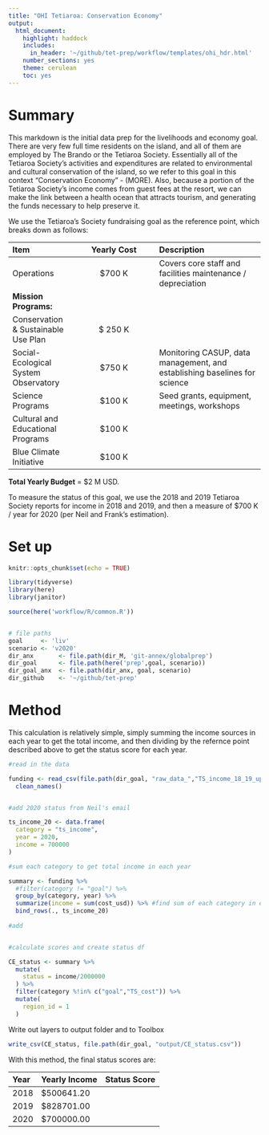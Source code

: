 ```yaml
---
title: "OHI Tetiaroa: Conservation Economy"
output:
  html_document:
    highlight: haddock
    includes:
      in_header: '~/github/tet-prep/workflow/templates/ohi_hdr.html' 
    number_sections: yes
    theme: cerulean
    toc: yes
---
```

# Summary 

This markdown is the initial data prep for the livelihoods and economy goal. There are very few full time residents on the island, and all of them are employed by The Brando or the Tetiaroa Society. Essentially all of the Tetiaroa Society's activities and expenditures are related to environmental and cultural conservation of the island, so we refer to this goal in this context "Conservation Economy" - (MORE). Also, because a portion of the Tetiaroa Society's income comes from guest fees at the resort, we can make the link between a health ocean that attracts tourism, and generating the funds necessary to help preserve it. 

We use the Tetiaroa's Society fundraising goal as the reference point, which breaks down as follows:

| Item | Yearly Cost | Description | 
| :------- | :--------: | :------------ |
| Operations | $700 K | Covers core staff and facilities maintenance / depreciation | 
| **Mission Programs:** |       |          |
| Conservation & Sustainable Use Plan | $ 250 K 
| Social-Ecological System Observatory | $750 K | Monitoring CASUP, data management, and establishing baselines for science |
| Science Programs | $100 K | Seed grants, equipment, meetings, workshops |
| Cultural and Educational Programs | $100 K |       |
| Blue Climate Initiative | $100 K |       |

**Total Yearly Budget** = $2 M USD. 


To measure the status of this goal, we use the 2018 and 2019 Tetiaroa Society reports for income in 2018 and 2019, and then a measure of $700 K / year for 2020 (per Neil and Frank's estimation). 

# Set up
```r
knitr::opts_chunk$set(echo = TRUE)

library(tidyverse)
library(here)
library(janitor)

source(here('workflow/R/common.R'))


# file paths 
goal     <- 'liv'
scenario <- 'v2020'
dir_anx       <- file.path(dir_M, 'git-annex/globalprep') 
dir_goal      <- file.path(here('prep',goal, scenario))
dir_goal_anx  <- file.path(dir_anx, goal, scenario)
dir_github    <- '~/github/tet-prep'

```

# Method

This calculation is relatively simple, simply summing the income sources in each year to get the total income, and then dividing by the refernce point described above to get the status score for each year. 

```r
#read in the data

funding <- read_csv(file.path(dir_goal, "raw_data_","TS_income_18_19_updated.csv")) %>% 
  clean_names()


#add 2020 status from Neil's email

ts_income_20 <- data.frame(
  category = "ts_income",
  year = 2020,
  income = 700000
)

#sum each category to get total income in each year

summary <- funding %>%
  #filter(category != "goal") %>% 
  group_by(category, year) %>%
  summarize(income = sum(cost_usd)) %>% #find sum of each category in each year
  bind_rows(., ts_income_20)
  
#add 


#calculate scores and create status df

CE_status <- summary %>% 
  mutate(
    status = income/2000000
  ) %>% 
  filter(category %!in% c("goal","TS_cost")) %>% 
  mutate(
    region_id = 1
  )
```

Write out layers to output folder and to Toolbox

```r

write_csv(CE_status, file.path(dir_goal, "output/CE_status.csv"))


```


With this method, the final status scores are: 


| Year | Yearly Income | Status Score |
| :------ | :-------- | :------- | 
| 2018 | $500641.20 |   | 
| 2019 | $828701.00 |   |
| 2020 | $700000.00 |   |
